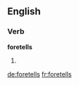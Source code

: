 ==English==

===Verb===
'''foretells'''

# {{third-person singular of|[[foretell]]}}

[[de:foretells]]
[[fr:foretells]]